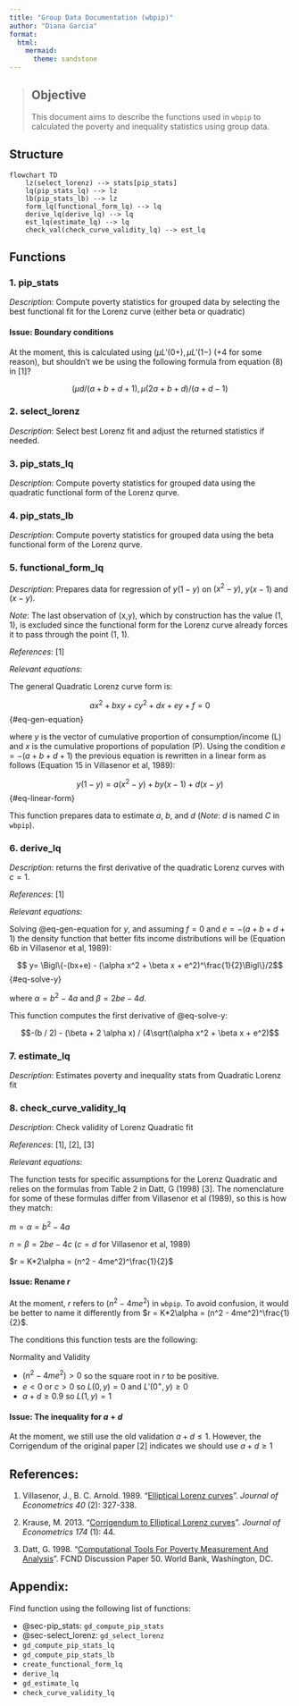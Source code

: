 ```yaml
---
title: "Group Data Documentation (wbpip)"
author: "Diana Garcia"
format: 
  html:
    mermaid:
      theme: sandstone
---
```


> ## Objective
>
> This document aims to describe the functions used in `wbpip` to calculated the poverty and inequality statistics using group data.

<!-- I start by presenting the structure of the functions and then there is a description on how each function is built. -->

## Structure

```mermaid
flowchart TD
    lz(select_lorenz) --> stats[pip_stats]
    lq(pip_stats_lq) --> lz
    lb(pip_stats_lb) --> lz  
    form_lq(functional_form_lq) --> lq
    derive_lq(derive_lq) --> lq
    est_lq(estimate_lq) --> lq
    check_val(check_curve_validity_lq) --> est_lq

```


## Functions

### 1. pip_stats {#sec-pip_stats}

*Description*: Compute poverty statistics for grouped data by selecting the best functional fit for the Lorenz curve (either beta or quadratic)

::: {#nte-boundary-issue .callout-note}
#### Issue: Boundary conditions 

At the moment, this is calculated using $(\mu L'(0+),\mu L'(1-)$ (+4 for some reason), but shouldn't we be using the following formula from equation (8) in [1]?

$$ (\mu d/(a+b+d+1), \mu (2a+b+d)/(a+d-1) $$
:::

### 2. select_lorenz {#sec-select_lorenz}

*Description*: Select best Lorenz fit and adjust the returned statistics if needed.

### 3. pip_stats_lq

*Description*: Compute poverty statistics for grouped data using the quadratic functional form of the Lorenz qurve.

### 4. pip_stats_lb

*Description*: Compute poverty statistics for grouped data using the beta functional form of the Lorenz qurve.

### 5. functional_form_lq

*Description*: Prepares data for regression of $y(1-y)$ on $(x^2-y)$, $y(x-1)$ and $(x-y)$. 

*Note*: The last observation of (x,y), which by construction has the value (1, 1), is excluded since the functional form for the Lorenz curve already forces it to pass through the point (1, 1). 

*References*: [1]

*Relevant equations*:

The general Quadratic Lorenz curve form is: 

$$ax^2 + bxy + cy^2 + dx + ey + f = 0$$ {#eq-gen-equation}

where $y$ is the vector of cumulative proportion of consumption/income (L) and $x$ is the cumulative proportions of population (P). Using the condition $e = -(a+b+d+1)$ the previous equation is rewritten in a linear form as follows (Equation 15 in Villasenor et al, 1989):

$$y(1-y) = a(x^2-y) + by(x-1) + d(x-y)$$ {#eq-linear-form}

This function prepares data to estimate $a$, $b$, and $d$ (*Note*: $d$ is named $C$ in `wbpip`).

### 6. derive_lq 

*Description*: returns the first derivative of the quadratic Lorenz curves with $c = 1$. 

*References*: [1]

*Relevant equations*:

Solving @eq-gen-equation for $y$, and assuming $f=0$ and $e = -(a+b+d+1)$ the density function that better fits income distributions will be (Equation 6b in Villasenor et al, 1989):

$$ y= \Bigl\{-(bx+e) - (\alpha x^2 + \beta x + e^2)^\frac{1}{2}\Bigl\}/2$$ {#eq-solve-y}

where $\alpha = b^2 -4a$ and $\beta = 2be - 4d$.

This function computes the first derivative of @eq-solve-y:

$$-(b / 2) - (\beta + 2 \alpha x) / (4\sqrt(\alpha x^2 + \beta x + e^2)$$

### 7. estimate_lq

*Description*: Estimates poverty and inequality stats from Quadratic Lorenz fit

### 8. check_curve_validity_lq

*Description*: Check validity of Lorenz Quadratic fit

*References*: [1], [2], [3]

*Relevant equations*:

The function tests for specific assumptions for the Lorenz Quadratic and relies on the formulas from Table 2 in Datt, G (1998) [3]. The nomenclature for some of these formulas differ from Villasenor et al (1989), so this is how they match:

$m = \alpha = b^2 -4a$

$n = \beta = 2be -4c$ ($c=d$ for Villasenor et al, 1989)

$r = K*2\alpha = (n^2 - 4me^2)^\frac{1}{2}$ 

::: {#nte-cond-r-issue .callout-note}
#### Issue: Rename $r$ 

At the moment, $r$ refers to $(n^2 - 4me^2)$ in `wbpip`. To avoid confusion, it would be better to name it differently from
$r = K*2\alpha = (n^2 - 4me^2)^\frac{1}{2}$.

:::

The conditions this function tests are the following: 

Normality and Validity

 - $(n^2 - 4me^2)>0$ so the square root in $r$ to be positive.
 - $e<0$ or $c>0$ so $L(0,y) = 0$ and $L'(0^{+},y) \geq 0$
 - $a+d \geq 0.9$ so $L(1,y) = 1$

::: {#nte-cond-ad-issue .callout-note}
#### Issue: The inequality for $a+d$

At the moment, we still use the old validation $a+d \leq 1$. However, the Corrigendum of the original paper [2] indicates we should use $a+d \geq 1$

:::


## References:

1. Villasenor, J., B. C. Arnold. 1989. "[Elliptical Lorenz curves](https://doi.org/10.1016/0304-4076(89)90089-4)". *Journal of Econometrics 40* (2): 327-338.

2. Krause, M. 2013. "[Corrigendum to Elliptical Lorenz curves](https://doi.org/10.1016/j.jeconom.2013.01.001)". *Journal of Econometrics 174* (1): 44.

3. Datt, G. 1998. "[Computational Tools For Poverty Measurement And Analysis](https://www.ifpri.org/cdmref/p15738coll2/id/125673)". FCND Discussion Paper 50. World Bank, Washington, DC.

## Appendix: 

Find function using the following list of functions:

-  @sec-pip_stats: `gd_compute_pip_stats`
-  @sec-select_lorenz: `gd_select_lorenz`
- `gd_compute_pip_stats_lq`
- `gd_compute_pip_stats_lb`
- `create_functional_form_lq`
- `derive_lq`
- `gd_estimate_lq` 
- `check_curve_validity_lq`






